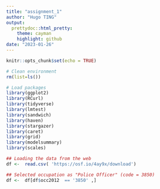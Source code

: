 ```yaml
---
title: "assignment_1"
author: "Hugo TING"
output:
  prettydoc::html_pretty:
    theme: cayman
    highlight: github
date: "2023-01-26"
---
```


```r
knitr::opts_chunk$set(echo = TRUE)

# Clean environment
rm(list=ls())

# Load packages
library(ggplot2)
library(RCurl)
library(tidyverse)
library(lmtest)
library(sandwich)
library(haven)
library(stargazer)
library(caret)
library(grid)
library(modelsummary)
library(scales)

```

```r
## Loading the data from the web 
df <-  read.csv( 'https://osf.io/4ay9x/download')
```

```r
## Selected occupation as "Police Officer" (code = 3850)
df <-  df[df$occ2012  == '3850' ,]
```





